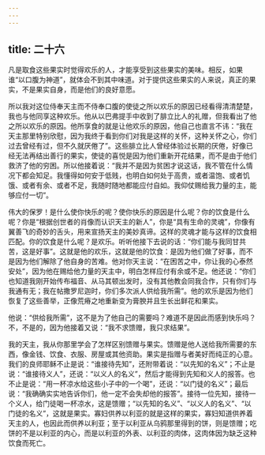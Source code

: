 ```yaml
---
---
---
```

title: 二十六
---

凡是取食这些果实时觉得欢乐的人，才能享受到这些果实的美味。相反，如果谁“以口腹为神道”，就体会不到其中味道。对于提供这些果实的人来说，真正的果实，不是果实自身，而是他们的良好意愿。

所以我对这位侍奉天主而不侍奉口腹的使徒之所以欢乐的原因已经看得清清楚楚，我也与他同享这种欢乐。他从以巴弗提手中收到了腓立比人的礼赠，但我看出了他之所以欢乐的原因。他所享食的就是让他欢乐的原因，他自己也直言不讳：“我在天主那里特别欣慰，因为我终于看到你们对我是这样的关怀，这种关怀之心，你们过去曾经有过，但不久就厌倦了”。这些腓立比人曾经体验过长期的厌倦，好像已经无法再结出善行的果实，使徒的喜悦是因为他们重新开花结果，而不是由于他们救济了他的穷困。所以他接着说：“我并不是因为贫困才说这话，我不管在什么情况下都会知足。我懂得如何安于低贱，也明白如何处于高贵，或者温饱、或者饥饿、或者有余、或者不足，我随时随地都能应付自如。我仰仗赐给我力量的主，能够应付一切”。

伟大的保罗！是什么使你快乐的呢？使你快乐的原因是什么呢？你的饮食是什么呢？你是“根据创世者的肖像而认识天主的新人”，你是“具有生命的灵魂”，你像有翼善飞的奇妙的舌头，用来宣扬天主的美妙真谛。这样的灵魂才能与这样的饮食相匹配。你的饮食是什么呢？是欢乐。听听他接下去说的话：“你们能与我同甘共苦，这是好事”。这就是他的欢乐，这就是他的饮食：是因为他们做了好事，而不是因为他们解除了他自身的苦难。他对你天主说：“在困苦之中，你让我的心泰然安处”，因为他在赐给他力量的天主中，明白怎样应付有余或不足。他还说：“你们也知道我刚开始传布福音、从马其顿出发时，没有其他教会同我合作，只有你们与我通有无；我在帖撒罗尼迦时，你们多次派人供给我所需”。他的欢乐是因为他们恢复了这些善举，正像荒瘠之地重新变为膏腴并且生长出鲜花和果实。

他说：“供给我所需”，这不是为了他自己的需要吗？难道不是因此而感到快乐吗？不，不是的，因为他接着又说：“我不求馈赠，我只求结果”。

我的天主，我从你那里学会了怎样区别馈赠与果实。馈赠是他人送给我所需要的东西，像金钱、饮食、衣服、房屋或其他资助。果实是指赠与者美好而纯正的心意。我们的良师耶稣不止是说：“谁接待先知”，还附带着说：“以先知的名义”；不止是说：“谁接待义人”，还说：“以义人的名义”，然后才能得到先知和义人的报答。也不止是说：“用一杯凉水给这些小子中的一个喝”，还说：“以门徒的名义”；最后说：“我确确实实地告诉你们，他一定不会失却他的报答”。接待一位先知，接待一个义人，给门徒喝一杯凉水，这是馈赠；“以先知的名义”、“以义人的名义”、“以门徒的名义”，这就是果实。寡妇供养以利亚的就是这样的果实，寡妇知道供养着天主的人，也因此而供养以利亚；至于以利亚从乌鸦那里得到的饼，则是馈赠；吃饼的不是以利亚的内心，而是以利亚的外表、以利亚的肉体，这肉体因为缺乏这种饮食而死亡。